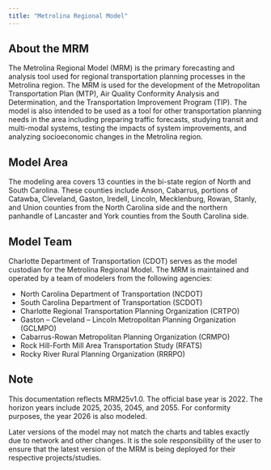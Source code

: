 ```yaml
---
title: "Metrolina Regional Model"
---
```


:::{.section}

## About the MRM

The Metrolina Regional Model (MRM) is the primary forecasting and analysis tool used for regional transportation planning processes in the Metrolina region. The MRM is used for the development of the Metropolitan Transportation Plan (MTP), Air Quality Conformity Analysis and Determination, and the Transportation Improvement Program (TIP). The model is also intended to be used as a tool for other transportation planning needs in the area including preparing traffic forecasts, studying transit and multi-modal systems, testing the impacts of system improvements, and analyzing socioeconomic changes in the Metrolina region. 


## Model Area
The modeling area covers 13 counties in the bi-state region of North and South Carolina. These counties include Anson, Cabarrus, portions of Catawba, Cleveland, Gaston, Iredell, Lincoln, Mecklenburg, Rowan, Stanly, and Union counties from the North Carolina side and the northern panhandle of Lancaster and York counties from the South Carolina side.  


## Model Team
Charlotte Department of Transportation (CDOT) serves as the model custodian for the Metrolina Regional Model. The MRM is maintained and operated by a team of modelers from the following agencies: 

* North Carolina Department of Transportation (NCDOT)
* South Carolina Department of Transportation (SCDOT)
* Charlotte Regional Transportation Planning Organization (CRTPO)
* Gaston – Cleveland – Lincoln Metropolitan Planning Organization (GCLMPO)
* Cabarrus-Rowan Metropolitan Planning Organization (CRMPO)
* Rock Hill-Forth Mill Area Transportation Study (RFATS)
* Rocky River Rural Planning Organization (RRRPO) 


## Note
This documentation reflects MRM25v1.0. The official base year  is 2022. The horizon years include 2025, 2035, 2045, and 2055. For conformity purposes, the year 2026 is also modeled. 

Later versions of the model may not match the charts and tables exactly due to network and other changes. It is the sole responsibility of the user to ensure that the latest version of the MRM is being deployed for their respective projects/studies. 
:::

